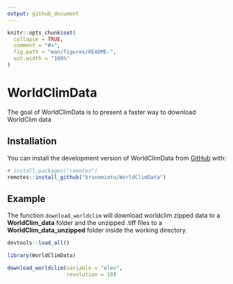 ```yaml
---
output: github_document
---
```


<!-- README.md is generated from README.Rmd. Please edit that file -->

```r
knitr::opts_chunk$set(
  collapse = TRUE,
  comment = "#>",
  fig.path = "man/figures/README-",
  out.width = "100%"
)
```

# WorldClimData

<!-- badges: start -->
<!-- badges: end -->

The goal of WorldClimData is to present a faster way to download WorldClim data

## Installation

You can install the development version of WorldClimData from [GitHub](https://github.com/) with:

``` r
# install.packages("remotes")
remotes::install_github("brunomioto/WorldClimData")
```

## Example

The function `download_worldclim` will download worldclim zipped data to a **WorldClim_data** folder and the unzipped .tiff files to a **WorldClim_data_unzipped** folder inside the working directory.

```r
devtools::load_all()
```

```r
library(WorldClimData)
```

```r
download_worldclim(variable = "elev",
                   resolution = 10)

```
